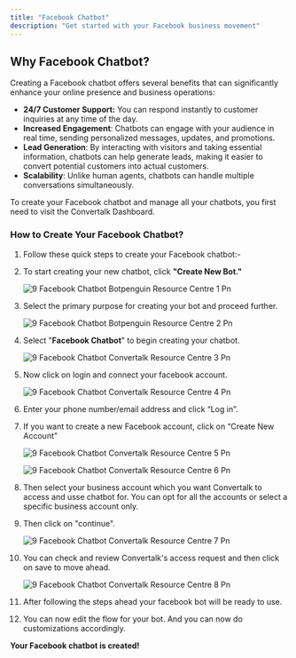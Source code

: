 ```yaml
---
title: "Facebook Chatbot"
description: "Get started with your Facebook business movement"
---
```


## **Why Facebook Chatbot?**

Creating a Facebook chatbot offers several benefits that can significantly enhance your online presence and business operations:

- **24/7 Customer Support:** You can respond instantly to customer inquiries at any time of the day.
- **Increased Engagement**: Chatbots can engage with your audience in real time, sending personalized messages, updates, and promotions.
- **Lead Generation**: By interacting with visitors and taking essential information, chatbots can help generate leads, making it easier to convert potential customers into actual customers.
- **Scalability**: Unlike human agents, chatbots can handle multiple conversations simultaneously.

To create your Facebook chatbot and manage all your chatbots, you first need to visit the  Convertalk Dashboard.

### **How to Create Your Facebook Chatbot?**

 1. Follow these quick steps to create your Facebook chatbot:-
 2. To start creating your new chatbot, click **"Create New Bot."**

    ![9 Facebook Chatbot Botpenguin Resource Centre 1 Pn](/images/how-botpenguin-works/create-newchatbot/9.facebook_chatbot__Convertalk_resource_centre-1.png)
 3. Select the primary purpose for creating your bot and proceed further.

    ![9 Facebook Chatbot Botpenguin Resource Centre 2 Pn](/images/how-botpenguin-works/create-newchatbot/9.facebook_chatbot__Convertalk_resource_centre-2.png)
 4. Select "**Facebook Chatbot**" to begin creating your chatbot.

    ![9 Facebook Chatbot  Convertalk Resource Centre 3 Pn](/images/how-botpenguin-works/create-newchatbot/9.facebook_chatbot__Convertalk_resource_centre-3.png)
 5. Now click on login and connect your facebook account.

    ![9 Facebook Chatbot  Convertalk Resource Centre 4 Pn](/images/how-botpenguin-works/create-newchatbot/9.facebook_chatbot__Convertalk_resource_centre-4.png)
 6. Enter your phone number/email address and click “Log in”.
 7. If you want to create a new Facebook account, click on “Create New Account”

    ![9 Facebook Chatbot  Convertalk Resource Centre 5 Pn](/images/how-botpenguin-works/create-newchatbot/9.facebook_chatbot__Convertalk_resource_centre-5.png)

    ![9 Facebook Chatbot Convertalk Resource Centre 6 Pn](/images/how-botpenguin-works/create-newchatbot/9.facebook_chatbot__Convertalk_resource_centre-6.png)
 8. Then select your business account which you want  Convertalk to access and usse chatbot for. You can opt for all the accounts or select a specific business account only.
 9. Then click on "continue".

    ![9 Facebook Chatbot  Convertalk Resource Centre 7 Pn](/images/how-botpenguin-works/create-newchatbot/9.facebook_chatbot__Convertalk_resource_centre-7.png)
10. You can check and review  Convertalk's access request and then click on save to move ahead.

    ![9 Facebook Chatbot  Convertalk Resource Centre 8 Pn](/images/how-botpenguin-works/create-newchatbot/9.facebook_chatbot__Convertalk_resource_centre-8.png)
11. After following the steps ahead your facebook bot will be ready to use.
12. You can now edit the flow for your bot. And you can now do customizations accordingly.

**Your Facebook chatbot is created\!**